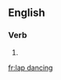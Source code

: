 ==English==

===Verb===
{{head|en|present participle}}

# {{present participle of|lap dance|lang=en}}

[[fr:lap dancing]]